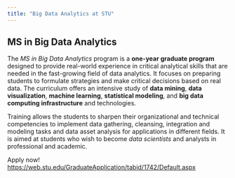 ```yaml
---
title: "Big Data Analytics at STU"
---
```



## MS in Big Data Analytics

The _MS in Big Data Analytics_ program is a **one-year graduate program** designed to provide real-world experience in critical analytical skills that are needed in the fast-growing field of data analytics. It focuses on preparing students to formulate strategies and make critical decisions based on real data. The curriculum offers an intensive study of **data mining**, **data visualization**, **machine learning**, **statistical modeling**, and **big data computing infrastructure** and technologies. 

Training allows the students to sharpen their organizational and technical competencies to implement data gathering, cleansing, integration and modeling tasks and data asset analysis for applications in different fields. It is aimed at students who wish to become _data scientists_ and analysts in professional and academic.

Apply now! <https://web.stu.edu/GraduateApplication/tabid/1742/Default.aspx>




